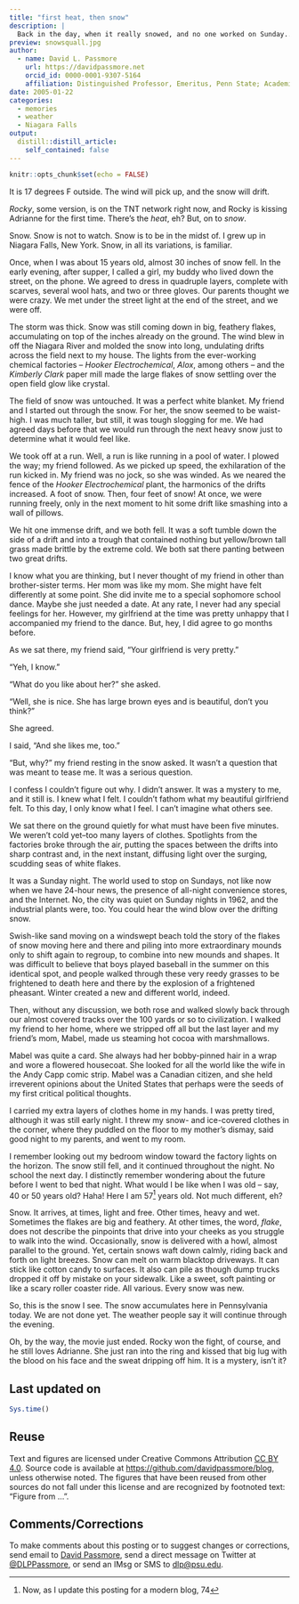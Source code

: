 ```yaml
---
title: "first heat, then snow"
description: |
  Back in the day, when it really snowed, and no one worked on Sunday....written in 2005
preview: snowsquall.jpg
author:
  - name: David L. Passmore
    url: https://davidpassmore.net
    orcid_id: 0000-0001-9307-5164
    affiliation: Distinguished Professor, Emeritus, Penn State; Academic Visitor, University of Pittsburgh
date: 2005-01-22
categories:
  - memories
  - weather
  - Niagara Falls
output:
  distill::distill_article:
    self_contained: false
---
```



```r
knitr::opts_chunk$set(echo = FALSE)
```

It is 17 degrees F outside. The wind will pick up, and the snow will drift. 

*Rocky*, some version, is on the TNT network right now, and Rocky is kissing Adrianne for the first time. There's the *heat*, eh? But, on to *snow*.

Snow. Snow is not to watch. Snow is to be in the midst of. I grew up in Niagara Falls, New York. Snow, in all its variations, is familiar.

Once, when I was about 15 years old, almost 30 inches of snow fell. In the early evening, after supper, I called a girl, my buddy who lived down the street, on the phone. We agreed to dress in quadruple layers, complete with scarves, several wool hats, and two or three gloves. Our parents thought we were crazy. We met under the street light at the end of the street, and we were off.

The storm was thick. Snow was still coming down in big, feathery flakes, accumulating on top of the inches already on the ground. The wind blew in off the Niagara River and molded the snow into long, undulating drifts across the field next to my house. The lights from the ever-working chemical factories -- *Hooker Electrochemical*, *Alox*, among others -- and the *Kimberly Clark* paper mill made the large flakes of snow settling over the open field glow like crystal.

The field of snow was untouched. It was a perfect white blanket. My friend and I started out through the snow. For her, the snow seemed to be waist-high. I was much taller, but still, it was tough slogging for me. We had agreed days before that we would run through the next heavy snow just to determine what it would feel like.

We took off at a run. Well, a run is like running in a pool of water. I plowed the way; my friend followed. As we picked up speed, the exhilaration of the run kicked in. My friend was no jock, so she was winded. As we neared the fence of the *Hooker Electrochemical* plant, the harmonics of the drifts increased. A foot of snow. Then, four feet of snow! At once, we were running freely, only in the next moment to hit some drift like smashing into a wall of pillows.

We hit one immense drift, and we both fell. It was a soft tumble down the side of a drift and into a trough that contained nothing but yellow/brown tall grass made brittle by the extreme cold. We both sat there panting between two great drifts.

I know what you are thinking, but I never thought of my friend in other than brother-sister terms. Her mom was like my mom. She might have felt differently at some point. She did invite me to a special sophomore school dance. Maybe she just needed a date. At any rate, I never had any special feelings for her. However, my girlfriend at the time was pretty unhappy that I accompanied my friend to the dance. But, hey, I did agree to go months before.

As we sat there, my friend said, "Your girlfriend is very pretty."

"Yeh, I know."

"What do you like about her?" she asked.

"Well, she is nice. She has large brown eyes and is beautiful, don't you think?"

She agreed. 

I said, "And she likes me, too."

"But, why?" my friend resting in the snow asked. It wasn't a question that was meant to tease me. It was a serious question.

I confess I couldn't figure out why. I didn't answer. It was a mystery to me, and it still is. I knew what I felt. I couldn't fathom what my beautiful girlfriend felt. To this day, I only know what I feel. I can't imagine what others see.

We sat there on the ground quietly for what must have been five minutes. We weren't cold yet--too many layers of clothes. Spotlights from the factories broke through the air, putting the spaces between the drifts into sharp contrast and, in the next instant, diffusing light over the surging, scudding seas of white flakes.

It was a Sunday night. The world used to stop on Sundays, not like now when we have 24-hour news, the presence of all-night convenience stores, and the Internet. No, the city was quiet on Sunday nights in 1962, and the industrial plants were, too. You could hear the wind blow over the drifting snow. 

Swish-like sand moving on a windswept beach told the story of the flakes of snow moving here and there and piling into more extraordinary mounds only to shift again to regroup, to combine into new mounds and shapes. It was difficult to believe that boys played baseball in the summer on this identical spot, and people walked through these very reedy grasses to be frightened to death here and there by the explosion of a frightened pheasant. Winter created a new and different world, indeed.

Then, without any discussion, we both rose and walked slowly back through our almost covered tracks over the 100 yards or so to civilization. I walked my friend to her home, where we stripped off all but the last layer and my friend's mom, Mabel, made us steaming hot cocoa with marshmallows. 

Mabel was quite a card. She always had her bobby-pinned hair in a wrap and wore a flowered housecoat. She looked for all the world like the wife in the Andy Capp comic strip. Mabel was a Canadian citizen, and she held irreverent opinions about the United States that perhaps were the seeds of my first critical political thoughts.

I carried my extra layers of clothes home in my hands. I was pretty tired, although it was still early night. I threw my snow- and ice-covered clothes in the corner, where they puddled on the floor to my mother's dismay, said good night to my parents, and went to my room. 

I remember looking out my bedroom window toward the factory lights on the horizon. The snow still fell, and it continued throughout the night. No school the next day. I distinctly remember wondering about the future before I went to bed that night. What would I be like when I was old -- say, 40 or 50 years old? Haha! Here I am 57^[Now, as I update this posting for a modern blog, 74] years old. Not much different, eh?

Snow. It arrives, at times, light and free. Other times, heavy and wet. Sometimes the flakes are big and feathery. At other times, the word, *flake*, does not describe the pinpoints that drive into your cheeks as you struggle to walk into the wind. Occasionally, snow is delivered with a howl, almost parallel to the ground. Yet, certain snows waft down calmly, riding back and forth on light breezes. Snow can melt on warm blacktop driveways. It can stick like cotton candy to surfaces. It also can pile as though dump trucks dropped it off by mistake on your sidewalk. Like a sweet, soft painting or like a scary roller coaster ride. All various. Every snow was new.

So, this is the snow I see. The snow accumulates here in Pennsylvania today. We are not done yet. The weather people say it will continue through the evening.

Oh, by the way, the movie just ended. Rocky won the fight, of course, and he still loves Adrianne. She just ran into the ring and kissed that big lug with the blood on his face and the sweat dripping off him. It is a mystery, isn't it?


## Last updated on {.appendix}
```r
Sys.time()
```

## Reuse {.appendix}

Text and figures are licensed under Creative Commons Attribution [CC BY 4.0](https://creativecommons.org/licenses/by-sa/4.0/). Source code is available at <https://github.com/davidpassmore/blog>, unless otherwise noted. The figures that have been reused from other sources do not fall under this license and are recognized by footnoted text: "Figure from ...".

## Comments/Corrections {.appendix}

To make comments about this posting or to suggest changes or corrections, send email to [David Passmore](mailto:dlp@davidpassmore.net), send a direct message on Twitter at [\@DLPPassmore](https://twitter.com/dlppassmore), or send an IMsg or SMS to [dlp\@psu.edu](mailto:dlp@psu.edu){.email}.
